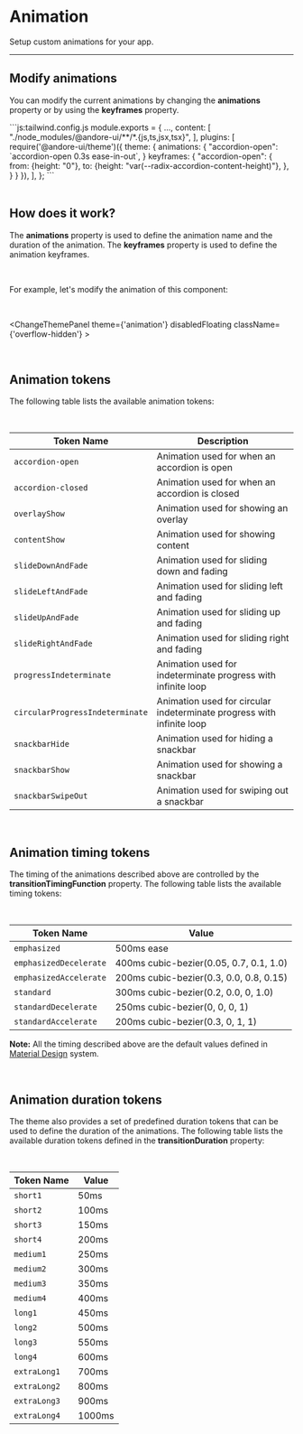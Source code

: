 
# Animation

Setup custom animations for your app.

---
## Modify animations

You can modify the current animations by changing the **animations** property or by using the **keyframes** property.

<div className="code-block mt-4">
```js:tailwind.config.js
module.exports = {
    ...,
    content: [
        "./node_modules/@andore-ui/**/*.{js,ts,jsx,tsx}",
    ],
    plugins: [
        require('@andore-ui/theme')({
            theme: {
                animations: {
                    "accordion-open": `accordion-open 0.3s ease-in-out`,
                }
                keyframes: {
                    "accordion-open": {
                        from: {height: "0"},
                        to: {height: "var(--radix-accordion-content-height)"},
                    },
                }
            }
        }),
    ],
};
```
</div>


<br />

## How does it work?

The **animations** property is used to define the animation name and the duration of the animation. The **keyframes** property is used to define the animation keyframes.

<br/>

For example, let's modify the animation of this component:

<br/>

<ChangeThemePanel theme={'animation'} disabledFloating className={'overflow-hidden'} >
    <SchematicAccordion  />
</ChangeThemePanel>

<br/>

## Animation tokens

The following table lists the available animation tokens:

<br/>

| Token Name                      | Description                                                           |
|---------------------------------|-----------------------------------------------------------------------|
| `accordion-open`                | Animation used for when an accordion is open                          |
| `accordion-closed`              | Animation used for when an accordion is closed                        |
| `overlayShow`                   | Animation used for showing an overlay                                 |
| `contentShow`                   | Animation used for showing content                                    |
| `slideDownAndFade`              | Animation used for sliding down and fading                            |
| `slideLeftAndFade`              | Animation used for sliding left and fading                            |
| `slideUpAndFade`                | Animation used for sliding up and fading                              |
| `slideRightAndFade`             | Animation used for sliding right and fading                           |
| `progressIndeterminate`         | Animation used for indeterminate progress with infinite loop          |
| `circularProgressIndeterminate` | Animation used for circular indeterminate progress with infinite loop |
| `snackbarHide`                  | Animation used for hiding a snackbar                                  |
| `snackbarShow`                  | Animation used for showing a snackbar                                 |
| `snackbarSwipeOut`              | Animation used for swiping out a snackbar                             |

<br/>

## Animation timing tokens

The timing of the animations described above are controlled by the **transitionTimingFunction** property.
The following table lists the available timing tokens:

<br/>

| Token Name             | Value                                   |
|------------------------|-----------------------------------------|
| `emphasized`           | 500ms ease                              |
| `emphasizedDecelerate` | 400ms cubic-bezier(0.05, 0.7, 0.1, 1.0) |
| `emphasizedAccelerate` | 200ms cubic-bezier(0.3, 0.0, 0.8, 0.15) |
| `standard`             | 300ms cubic-bezier(0.2, 0.0, 0, 1.0)    |
| `standardDecelerate`   | 250ms cubic-bezier(0, 0, 0, 1)          |
| `standardAccelerate`   | 200ms cubic-bezier(0.3, 0, 1, 1)        |

**Note:** All the timing described above are the default values defined in <span className="underline">[Material Design](https://m3.material.io/styles/motion/easing-and-duration/applying-easing-and-duration)</span> system.

<br/>

## Animation duration tokens

The theme also provides a set of predefined duration tokens that can be used to define the duration of the animations.
The following table lists the available duration tokens defined in the **transitionDuration** property:

<br/>

| Token Name   | Value  |
|--------------|--------|
| `short1`     | 50ms   |
| `short2`     | 100ms  |
| `short3`     | 150ms  |
| `short4`     | 200ms  |
| `medium1`    | 250ms  |
| `medium2`    | 300ms  |
| `medium3`    | 350ms  |
| `medium4`    | 400ms  |
| `long1`      | 450ms  |
| `long2`      | 500ms  |
| `long3`      | 550ms  |
| `long4`      | 600ms  |
| `extraLong1` | 700ms  |
| `extraLong2` | 800ms  |
| `extraLong3` | 900ms  |
| `extraLong4` | 1000ms |

